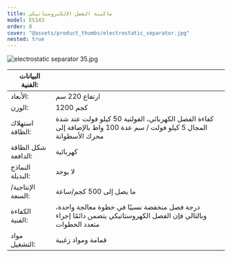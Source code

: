 ```yaml
---
title: ماكينة الفصل الإلكتروستاتيكي
model: ES143
order: 8
cover: "@assets/product_thumbs/electrostatic_separator.jpg"
nested: true
---
```



<ProductTabs />

![electrostatic separator 35.jpg](@assets/article_images/electrostatic_separator/electrostatic-separator-35.jpg)

| البيانات الفنية:    |                                                                                                                      |
| ------------------- | -------------------------------------------------------------------------------------------------------------------- |
| الأبعاد:            | ارتفاع 220 سم                                                                                                        |
| الوزن:              | 1200 كجم                                                                                                             |
| استهلاك الطاقة:     | كفاءة الفصل الكهربائي، الفولتية 50 كيلو فولت عند شدة المجال 5 كيلو فولت / سم عدة 100 واط بالإضافة إلى محرك الأسطوانة |
| شكل الطاقة الدافعة: | كهربائية                                                                                                             |
| النماذج البديلة:    | لا يوجد                                                                                                              |
| الإنتاجية/السعة:    | ما يصل إلى 500 كجم/ساعة                                                                                              |
| الكفاءة الفنية:     | درجة فصل منخفضة نسبيًا في خطوة معالجة واحدة، وبالتالي فإن الفصل الكهروستاتيكي يتضمن دائمًا إجراء متعدد الخطوات       |
| مواد التشغيل:       | قمامة ومواد زغبية                                                                                                    |
